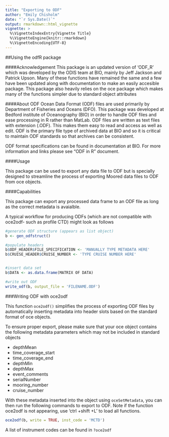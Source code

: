 ```yaml
---
title: "Exporting to ODF"
author: "Emily Chisholm"
date: "`r Sys.Date()`"
output: rmarkdown::html_vignette
vignette: >
  %\VignetteIndexEntry{Vignette Title}
  %\VignetteEngine{knitr::rmarkdown}
  %\VignetteEncoding{UTF-8}
---
```


##Using the odfR package

####Acknowledgement
  This package is an updated version of 'ODF_R' which was developed by the ODIS team at BIO, mainly by Jeff Jackson and Patrick Upson. Many of these functions have remained the same and a few have been updated along with documentation to make an easily accesible package. 
  This package also heavily relies on the oce package which makes many of the functions simpler due to standard object attributes

####About ODF
Ocean Data Format (ODF) files are used primarily by Department of Fisheries and Oceans (DFO). This package was developed at Bedford institute of Oceanography (BIO) in order to handle ODF files and ease processing in R rather than MatLab. ODF files are written as text files with extension (.ODF). This makes them easy to read and access as well as edit. ODF is the primary file type of archived data at BIO and so it is critical to maintain ODF standards so that archives can be consistent. 

ODF format specifications can be found in documentation at BIO. For more information and links please see "ODF in R" document. 

####Usage

This package can be used to export any data file to ODF but is specially designed to streamline the process of exporting Moored data files to ODF from oce objects. 

####Capabilities

This package can export any processed data frame to an ODF file as long as the correct metadata is avaialble. 

A typical workflow for producing ODFs (which are not compatible with oce2odf- such as profile CTD) might look as follows

```r
#generate ODF structure (appears as list object)
b <- gen_odfstruct()

#populate headers
b$ODF_HEADER$FILE_SPECIFICATION <- 'MANUALLY TYPE METADATA HERE'
b$CRUISE_HEADER$CRUISE_NUMBER <- 'TYPE CRUISE NUMBER HERE'


#insert data set
b$DATA <- as.data.frame(MATRIX OF DATA)

#write out ODF
write_odf(b, output_file = 'FILENAME.ODF')

```

###Writing ODF with oce2odf

This function `oce2odf()` simplifies the process of exporting ODF files by automatically inserting metadata into header slots based on the standard format of oce objects. 

To ensure proper export, please make sure that your oce object contains the following metadata parameters which may not be included in standard objects

 * depthMean
 * time_coverage_start
 * time_coverage_end
 * depthMin
 * depthMax
 * event_comments
 * serialNumber
 * mooring_number
 * cruise_number

With these metadata inserted into the object using `oceSetMetadata`, you can then run the following commands to export to ODF. Note if the function oce2odf is not appearing, use 'ctrl +shift +L' to load all functions. 

```r
oce2odf(b, write = TRUE, inst_code = 'MCTD')

```
A list of instrument codes can be found in `?oce2odf`




